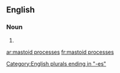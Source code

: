 ==English==

===Noun===
{{head|en|head=[[mastoid]] [[processes]]}}

# {{plural of|mastoid process}}

[[Category:English plurals ending in "-es"]]

[[ar:mastoid processes]]
[[fr:mastoid processes]]